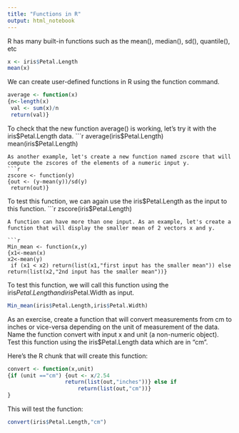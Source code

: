 ```yaml
---
title: "Functions in R"
output: html_notebook
---
```

R has many built-in functions such as the mean(), median(), sd(), quantile(), etc
```r
x <- iris$Petal.Length
mean(x)
```

We can create user-defined functions in R using the function command.

```r
average <- function(x)
{n<-length(x)
 val <- sum(x)/n
 return(val)}
```
To check that the new function average() is working, let's try it with the iris$Petal.Length data.
```r
average(iris$Petal.Length)
mean(iris$Petal.Length)
```
As another example, let's create a new function named zscore that will compute the zscores of the elements of a numeric input y.
```r
zscore <- function(y)
{out <- (y-mean(y))/sd(y)
 return(out)}
```

To test this function, we can again use the iris$Petal.Length as the input to this function.
```r
zscore(iris$Petal.Length)
```
A function can have more than one input. As an example, let's create a function that will display the smaller mean of 2 vectors x and y.

```r
Min_mean <- function(x,y)
{x1<-mean(x)
x2<-mean(y)
 if (x1 < x2) return(list(x1,"first input has the smaller mean")) else return(list(x2,"2nd input has the smaller mean"))}

```

To test this function, we will call this function using the iris$Petal.Length and iris$Petal.Width as input.

```r
Min_mean(iris$Petal.Length,iris$Petal.Width)
```
As an exercise, create a function that will convert measurements from cm to inches or vice-versa depending on the unit of measurement of the data.  Name the function convert with input x and unit (a non-numeric object).  Test this function using the iris$Petal.Length data which are in "cm".  

Here's the R chunk that will create this function:
```r
convert <- function(x,unit)
{if (unit =="cm") {out <- x/2.54
                  return(list(out,"inches"))} else if                        (unit == "inches"){out <- x*2.54
                      return(list(out,"cm"))} 
}
```

This will test the function: 
```r
convert(iris$Petal.Length,"cm")
```
